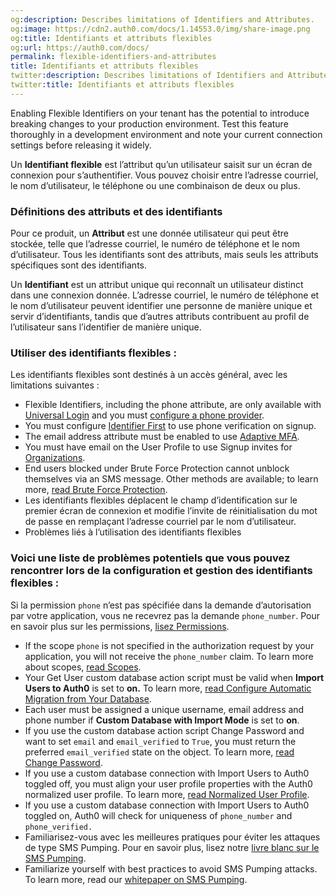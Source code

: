 ```yaml
---
og:description: Describes limitations of Identifiers and Attributes.
og:image: https://cdn2.auth0.com/docs/1.14553.0/img/share-image.png
og:title: Identifiants et attributs flexibles
og:url: https://auth0.com/docs/
permalink: flexible-identifiers-and-attributes
title: Identifiants et attributs flexibles
twitter:description: Describes limitations of Identifiers and Attributes.
twitter:title: Identifiants et attributs flexibles
---
```


<Warning>

Enabling Flexible Identifiers on your tenant has the potential to introduce breaking changes to your production environment. Test this feature thoroughly in a development environment and note your current connection settings before releasing it widely.

</Warning>

Un **Identifiant flexible** est l’attribut qu’un utilisateur saisit sur un écran de connexion pour s’authentifier. Vous pouvez choisir entre l’adresse courriel, le nom d’utilisateur, le téléphone ou une combinaison de deux ou plus.

### Définitions des attributs et des identifiants

Pour ce produit, un **Attribut** est une donnée utilisateur qui peut être stockée, telle que l’adresse courriel, le numéro de téléphone et le nom d’utilisateur. Tous les identifiants sont des attributs, mais seuls les attributs spécifiques sont des identifiants.

Un **Identifiant** est un attribut unique qui reconnaît un utilisateur distinct dans une connexion donnée. L’adresse courriel, le numéro de téléphone et le nom d’utilisateur peuvent identifier une personne de manière unique et servir d’identifiants, tandis que d’autres attributs contribuent au profil de l’utilisateur sans l’identifier de manière unique.

### Utiliser des identifiants flexibles :

Les identifiants flexibles sont destinés à un accès général, avec les limitations suivantes :

* Flexible Identifiers, including the phone attribute, are only available with [Universal Login](/docs/authenticate/login/auth0-universal-login/universal-login-vs-classic-login/universal-experience) and you must [configure a phone provider](/docs/customize/phone-messages/configure-phone-messaging-providers).
* You must configure [Identifier First](/docs/authenticate/login/auth0-universal-login/identifier-first) to use phone verification on signup.
* The email address attribute must be enabled to use [Adaptive MFA](/docs/secure/multi-factor-authentication/adaptive-mfa).
* You must have email on the User Profile to use Signup invites for [Organizations](/docs/manage-users/organizations/organizations-overview).
* End users blocked under <Tooltip tip="Brute-force Protection: Form of attack protection that safeguards against brute-force attacks that occur from a single IP address and target a single user account." cta="View Glossary" href="/docs/glossary?term=Brute+Force+Protection">Brute Force Protection</Tooltip> cannot unblock themselves via an SMS message. Other methods are available; to learn more, [read Brute Force Protection](/docs/secure/attack-protection/brute-force-protection).
* Les identifiants flexibles déplacent le champ d’identification sur le premier écran de connexion et modifie l’invite de réinitialisation du mot de passe en remplaçant l’adresse courriel par le nom d’utilisateur.
* Problèmes liés à l’utilisation des identifiants flexibles

### Voici une liste de problèmes potentiels que vous pouvez rencontrer lors de la configuration et gestion des identifiants flexibles :

Si la permission `phone` n’est pas spécifiée dans la demande d’autorisation par votre application, vous ne recevrez pas la demande `phone_number`. Pour en savoir plus sur les permissions, [lisez Permissions](/apis/scopes).

* If the scope `phone` is not specified in the authorization request by your application, you will not receive the `phone_number` claim. To learn more about scopes, [read Scopes](/docs/get-started/apis/scopes).
* Your Get User custom database action script must be valid when **Import Users to Auth0** is set to **on.** To learn more, [read Configure Automatic Migration from Your Database](/docs/manage-users/user-migration/configure-automatic-migration-from-your-database).
* Each user must be assigned a unique username, email address and phone number if **Custom Database with Import Mode** is set to **on**.
* If you use the custom database action script Change Password and want to set `email` and `email_verified` to `True`, you must return the preferred `email_verified` state on the object. To learn more, [read Change Password](/docs/authenticate/database-connections/custom-db/templates/change-password).
* If you use a custom database connection with Import Users to Auth0 toggled off, you must align your user profile properties with the Auth0 normalized user profile. To learn more, [read Normalized User Profile](/docs/manage-users/user-accounts/user-profiles/normalized-user-profiles).
* If you use a custom database connection with Import Users to Auth0 toggled on, Auth0 will check for uniqueness of `phone_number` and `phone_verified.`
* Familiarisez-vous avec les meilleures pratiques pour éviter les attaques de type SMS Pumping. Pour en savoir plus, lisez notre [livre blanc sur le SMS Pumping]().
* Familiarize yourself with best practices to avoid SMS Pumping attacks. To learn more, read our [whitepaper on SMS Pumping](https://www.okta.com/resources/whitepaper-handling-toll-fraud-and-sms-pumping-with-twilio-in-the-okta-customer-identity/).